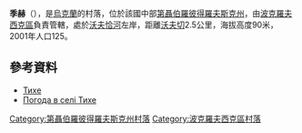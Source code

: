 {{coord|47|57|59|N|36|22|35|E|scale:30000_region:UA|display=title}}

'''季赫'''（{{lang-uk|Тихе}}），是[[烏克蘭|烏克蘭]]的村落，位於該國中部[[第聶伯羅彼得羅夫斯克州|第聶伯羅彼得羅夫斯克州]]，由[[波克羅夫西克區|波克羅夫西克區]]負責管轄，處於[[沃夫恰河|沃夫恰河]]左岸，距離[[沃夫切_(波克羅夫西克區)|沃夫切]]2.5公里，海拔高度90米，2001年人口125。

==參考資料==
* [http://gska2.rada.gov.ua/pls/z7502/A005?rdat1=29.01.2010&rf7571=6121 Тихе]{{dead link|date=2017年12月 |bot=InternetArchiveBot |fix-attempted=yes }}
* [http://weather.in.ua/ua/dnepropetrovskaja/26154 Погода в селі Тихе]{{Wayback|url=http://weather.in.ua/ua/dnepropetrovskaja/26154 |date=20160607094104 }}

{{DEFAULTSORT:Тихе}}
[[Category:第聶伯羅彼得羅夫斯克州村落|Category:第聶伯羅彼得羅夫斯克州村落]]
[[Category:波克羅夫西克區村落|Category:波克羅夫西克區村落]]


{{Dnipropetrovsk-geo-stub}}